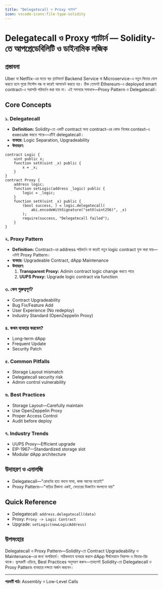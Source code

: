 ```yaml
---
title: "Delegatecall ও Proxy প্যাটার্ন"
icon: vscode-icons:file-type-solidity
---
```


# Delegatecall ও Proxy প্যাটার্ন — Solidity-তে আপগ্রেডেবিলিটি ও ডাইনামিক লজিক

## প্রস্তাবনা

Uber বা Netflix-এর মতো বড় প্ল্যাটফর্মে Backend Service বা Microservice-এ নতুন ফিচার যোগ করতে হলে পুরো সিস্টেম বন্ধ না করেই আপডেট করতে হয়। ঠিক তেমনই Ethereum-এ deployed smart contract-এ সরাসরি পরিবর্তন করা যায় না। এই সমস্যার সমাধান—Proxy Pattern ও Delegatecall।

## Core Concepts

### ১. Delegatecall
- **Definition:** Solidity-তে একটি contract অন্য contract-এর কোড নিজের context-এ execute করতে পারে—এটিই delegatecall।
- **ব্যবহার:** Logic Separation, Upgradeability
- **উদাহরণ:**
```solidity
contract Logic {
    uint public x;
    function setX(uint _x) public {
        x = _x;
    }
}
contract Proxy {
    address logic;
    function setLogic(address _logic) public {
        logic = _logic;
    }
    function setX(uint _x) public {
        (bool success, ) = logic.delegatecall(
            abi.encodeWithSignature("setX(uint256)", _x)
        );
        require(success, "Delegatecall failed");
    }
}
```

### ২. Proxy Pattern
- **Definition:** Contract-এর address পরিবর্তন না করেই নতুন logic contract যুক্ত করা যায়—এটাই Proxy Pattern।
- **ব্যবহার:** Upgradeable Contract, dApp Maintenance
- **উদাহরণ:**
    1. **Transparent Proxy:** Admin contract logic change করতে পারে
    2. **UUPS Proxy:** Upgrade logic contract via function

### ৩. কেন গুরুত্বপূর্ণ?
- Contract Upgradeability
- Bug Fix/Feature Add
- User Experience (No redeploy)
- Industry Standard (OpenZeppelin Proxy)

### ৪. কখন ব্যবহার করবেন?
- Long-term dApp
- Frequent Update
- Security Patch

### ৫. Common Pitfalls
- Storage Layout mismatch
- Delegatecall security risk
- Admin control vulnerability

### ৬. Best Practices
- Storage Layout—Carefully maintain
- Use OpenZeppelin Proxy
- Proper Access Control
- Audit before deploy

### ৭. Industry Trends
- UUPS Proxy—Efficient upgrade
- EIP-1967—Standardized storage slot
- Modular dApp architecture

## উদাহরণ ও এনালজি
- Delegatecall—"রোবটের হাত বদলে মাথা, কাজ আগের মতোই"
- Proxy Pattern—"বাড়ির ঠিকানা একই, ভেতরের ডিজাইন বদলানো যায়"

## Quick Reference
- Delegatecall: `address.delegatecall(data)`
- Proxy: `Proxy -> Logic Contract`
- Upgrade: `setLogic(newLogicAddress)`

## উপসংহার

Delegatecall ও Proxy Pattern—Solidity-তে Contract Upgradeability ও Maintenance-এর জন্য অপরিহার্য। সঠিকভাবে ব্যবহার করলে dApp দীর্ঘমেয়াদে নিরাপদ ও ফিচার-রিচ থাকে। ভুলত্রুটি এড়িয়ে, Best Practices অনুসরণ করুন—তাহলেই Solidity-তে Delegatecall ও Proxy Pattern ব্যবহারে দক্ষতা অর্জন করবেন।

---

**পরবর্তী পাঠ:** Assembly ও Low-Level Calls
